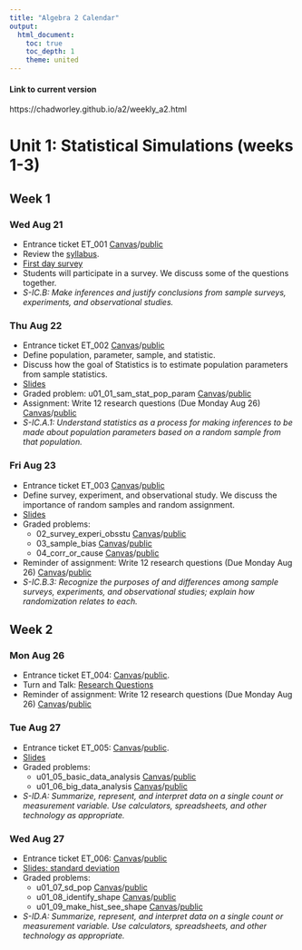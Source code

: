 ```yaml
---
title: "Algebra 2 Calendar"
output:
  html_document:
    toc: true
    toc_depth: 1
    theme: united
---
```


#### Link to current version

https://chadworley.github.io/a2/weekly_a2.html

# Unit 1: Statistical Simulations (weeks 1-3)

## Week 1 {.tabset}

### Wed Aug 21

* Entrance ticket ET_001 [Canvas](https://bart.instructure.com/courses/1314/quizzes/2254)/[public](https://chadworley.github.io/a2/ET/ET_001.html)
* Review the [syllabus](https://chadworley.github.io/a2/syllabus_a2.html).
* [First day survey](https://forms.gle/UiZrKtkPGFZ7Po8F9)
* Students will participate in a survey. We discuss some of the questions together.
* *S-IC.B: Make inferences and justify conclusions from sample surveys, experiments, and observational studies.*

### Thu Aug 22

* Entrance ticket ET_002 [Canvas](https://bart.instructure.com/courses/1314/quizzes/2255)/[public](https://chadworley.github.io/a2/ET/ET_002.html)
* Define population, parameter, sample, and statistic.
* Discuss how the goal of Statistics is to estimate population parameters from sample statistics.
* [Slides](https://chadworley.github.io/a2/u01/p01_sam_stat_pop_prop.html)
* Graded problem: u01_01_sam_stat_pop_param [Canvas](https://bart.instructure.com/courses/1314/quizzes/2212)/[public](https://chadworley.github.io/a2/u01/outhtml/01_sam_stat_pop_param.html)
* Assignment: Write 12 research questions (Due Monday Aug 26) [Canvas](https://bart.instructure.com/courses/1314/assignments/21622)/[public](https://chadworley.github.io/a2/u01/asn_research_questions.html)
* *S-IC.A.1: Understand statistics as a process for making inferences to be made about population parameters based on a random sample from that population.*

### Fri Aug 23

* Entrance ticket ET_003 [Canvas](https://bart.instructure.com/courses/1314/quizzes/2256)/[public](https://chadworley.github.io/a2/ET/ET_003.html)
* Define survey, experiment, and observational study. We discuss the importance of random samples and random assignment.
* [Slides](https://chadworley.github.io/a2/u01/p02_survey_experi_obsstu.html)
* Graded problems:
  * 02_survey_experi_obsstu [Canvas](https://bart.instructure.com/courses/1314/quizzes/2213)/[public](https://chadworley.github.io/a2/u01/outhtml/02_survey_experi_obsstu.html)
  * 03_sample_bias [Canvas](https://bart.instructure.com/courses/1314/quizzes/2214)/[public](https://chadworley.github.io/a2/u01/outhtml/03_sample_bias.html)
  * 04_corr_or_cause [Canvas](https://bart.instructure.com/courses/1314/quizzes/2229)/[public](https://chadworley.github.io/a2/u01/outhtml/04_corr_or_cause.html)
* Reminder of assignment: Write 12 research questions (Due Monday Aug 26) [Canvas](https://bart.instructure.com/courses/1314/assignments/21622)/[public](https://chadworley.github.io/a2/u01/asn_research_questions.html)
* *S-IC.B.3: Recognize the purposes of and differences among sample surveys, experiments, and observational studies; explain how randomization relates to each.*

## Week 2 {.tabset}

### Mon Aug 26

* Entrance ticket ET_004: [Canvas](https://bart.instructure.com/courses/1314/quizzes/2257)/[public](https://chadworley.github.io/a2/ET/ET_004.html).
* Turn and Talk: [Research Questions](https://chadworley.github.io/a2/u01/Turn_Talk_Research_Questions.html)
* Reminder of assignment: Write 12 research questions (Due Monday Aug 26) [Canvas](https://bart.instructure.com/courses/1314/assignments/21622)/[public](https://chadworley.github.io/a2/u01/asn_research_questions.html)


### Tue Aug 27

* Entrance ticket ET_005: [Canvas](https://bart.instructure.com/courses/1314/quizzes/2258)/[public](https://chadworley.github.io/a2/ET/ET_005.html).
* [Slides](https://chadworley.github.io/a2/u01/p05_spreadsheet_intro.html#/)
* Graded problems:
    * u01_05_basic_data_analysis [Canvas](https://bart.instructure.com/courses/1314/quizzes/2288)/[public](https://chadworley.github.io/a2/u01/outhtml/05_basic_data_analysis.html)
    * u01_06_big_data_analysis [Canvas](https://bart.instructure.com/courses/1314/quizzes/2289)/[public](https://chadworley.github.io/a2/u01/outhtml/06_big_data_analysis.html)
* *S-ID.A: Summarize, represent, and interpret data on a single count or measurement variable. Use calculators, spreadsheets, and other technology as appropriate.*
    
### Wed Aug 27

* Entrance ticket ET_006: [Canvas](https://bart.instructure.com/courses/1314/quizzes/2258)/[public](https://chadworley.github.io/a2/ET/ET_006.html)
* [Slides: standard deviation](https://chadworley.github.io/a2/u01/pres_sd.html)
* Graded problems:
    * u01_07_sd_pop [Canvas](https://bart.instructure.com/courses/1314/quizzes/2299)/[public](https://chadworley.github.io/a2/u01/outhtml/07_sd_pop.html)
    * u01_08_identify_shape [Canvas](https://bart.instructure.com/courses/1314/quizzes/2300)/[public](https://chadworley.github.io/a2/u01/outhtml/08_sd_sam.html)
    * u01_09_make_hist_see_shape [Canvas](https://bart.instructure.com/courses/1314/quizzes/2301)/[public](https://chadworley.github.io/a2/u01/outhtml/09_sample_percentiles.html)
* *S-ID.A: Summarize, represent, and interpret data on a single count or measurement variable. Use calculators, spreadsheets, and other technology as appropriate.*


<!-- ### Wed Aug 28 -->

<!-- * Graded Problems: -->
<!--   * u01_05_sample_percentiles [Canvas](https://bart.instructure.com/courses/1314/quizzes/2284)/[public](https://chadworley.github.io/a2/u01/outhtml/05_sample_percentiles.html) -->
<!--   * u01_06_ME_dice_tots [Canvas](https://bart.instructure.com/courses/1314/quizzes/2285)/[public](https://chadworley.github.io/a2/u01/outhtml/06_ME_dice_tots.html) -->
<!--   * u01_07_stoplight_sim [Canvas](https://bart.instructure.com/courses/1314/quizzes/2286)/[public](https://chadworley.github.io/a2/u01/outhtml/07_stoplight_sim.html) -->
<!-- * *S-IC.A.2: Decide if a specified model is consistent with results from a given data-generating process, e.g., using simulation.* -->


<!-- * Entrance ticket ET_005 [Canvas](https://bart.instructure.com/courses/1314/quizzes/2258)/[public](https://chadworley.github.io/a2/ET/ET_005.html). -->
<!-- * Learn to read and make histograms. -->
<!-- * Graded Problems: -->
<!--   * 07_read_histogram  -->
<!--   * 08_make_hist_see_shape  -->
<!-- * *S-ID.A: Summarize, represent, and interpret data on a single count or measurement variable. Use calculators, spreadsheets, and other technology as appropriate.* -->

<!-- ### Wed Aug 28 -->

<!-- * Entrance ticket: -->
<!--     * On Canvas, complete [ET_006](https://chadworley.github.io/a2/ET/ET_006.html). -->
<!-- * Learn to simulate dice in spreadsheet. -->
<!-- * Learn about [MARGIN OF ERROR](https://en.wikipedia.org/wiki/Margin_of_error). -->
<!-- * Learn to compare model to observation to make conclusion. -->
<!-- * [Slides](https://chadworley.github.io/a2/u01/p09_dice_sim.html) -->
<!-- * [Practice: Q9](https://chadworley.github.io/a2/u01/u01_shared1.html#Q9v1) -->
<!-- * Canvas: -->
<!--   * 09_ME_dice_tots -->
<!--  -->

<!-- ### Thu Aug 29 -->

<!-- * Entrance ticket: -->
<!--     * On Canvas, complete [ET_007](https://chadworley.github.io/a2/ET/ET_007.html). -->
<!-- * Class activity: [roll 100d6 with 1000 repetitions](https://chadworley.github.io/a2/u01/p09b_model_vs_reality.html). -->
<!--   * Open a new [google doc](https://docs.new) to make a report. -->
<!--     * Describe the activity. -->
<!--     * Link the spreadsheet. -->
<!--     * Save the histogram. Make sure it has good labels. -->
<!--     * Describe the interval of typical averages: the meaning and your values. -->
<!--     * Describe the margin of error: the meaning and your value. -->
<!--   * As a class, roll 100 (real) dice. Record the rolls in a shared google sheet. -->
<!--     * Save the real rolls to your report. -->
<!--     * Find the average. -->
<!--     * Make conclusions: discuss. -->
<!-- * *S-IC.A.2: Decide if a specified model is consistent with results from a given data-generating process, e.g., using simulation.* -->

<!-- ### Fri Aug 30 -->

<!-- * Entrance ticket: -->
<!--     * On Canvas, complete [ET_008](https://chadworley.github.io/a2/ET/ET_008.html). -->
<!-- * Learn to simulate a [Bernoulli Random Variable](https://en.wikipedia.org/wiki/Bernoulli_distribution) in spreadsheet. -->
<!-- * Learn about [MARGIN OF ERROR](https://en.wikipedia.org/wiki/Margin_of_error) of proportion. -->
<!-- * Learn to compare model to observation to make conclusion. -->
<!-- * [Practice: Q10](https://chadworley.github.io/a2/u01/u01_shared1.html#Q10v1) -->
<!-- * Canvas: -->
<!--   * 10_prop_test_sim.Rmd -->
<!-- * *S-IC.A.2: Decide if a specified model is consistent with results from a given data-generating process, e.g., using simulation.* -->

<!-- ## Week 3 {.tabset} -->

<!-- ### Mon Sep 02 -->

<!-- * NO SCHOOL! Labor day! -->

<!-- ### Tue Sep 03 -->

<!-- * Entrance ticket: -->
<!--     * On Canvas, complete [ET_009](https://chadworley.github.io/a2/ET/ET_009.html). -->
<!-- * Learn to [resample](https://en.wikipedia.org/wiki/Resampling_(statistics)) ([bootstrap](https://en.wikipedia.org/wiki/Bootstrapping_(statistics)) method) to get confidence interval and margin of error. -->
<!-- * [Practice: Q11](https://chadworley.github.io/a2/u01/u01_shared1.html#Q11v1) -->
<!-- * Canvas: -->
<!--   * 11_resample_mean_ME -->
<!-- * *S-IC.B.4: Use data from a sample survey to estimate a population mean or proportion; develop a margin of error through the use of simulation models for random sampling.* -->

<!-- ### Wed Sep 04 -->

<!-- * Entrance ticket: -->
<!--     * On Canvas, complete [ET_010](https://chadworley.github.io/a2/ET/ET_010.html). -->
<!-- * Compare two sample means using a [permutation test](https://en.wikipedia.org/wiki/Permutation_test). -->
<!-- * [Practice: Q12](https://chadworley.github.io/a2/u01/u01_shared1.html#Q11v1) -->
<!-- * Canvas: -->
<!--   * 12_reshuffle_two_mean -->
<!-- * *S-ID.B.5 Use data from a randomized experiment to compare two treatments; use simulations to decide if differences between parameters are significant.* -->

<!-- ### Thu Sep 05 -->

<!-- * Entrance ticket: -->
<!--     * On Canvas, complete [ET_011](https://chadworley.github.io/a2/ET/ET_011.html). -->
<!-- * Begin [Mastery](https://chadworley.github.io/a2/u01/u01_shared1.html)! -->

<!-- ### Fri Sep 06 -->

<!-- * Entrance ticket: -->
<!--     * On Canvas, complete [ET_012](https://chadworley.github.io/a2/ET/ET_012.html). -->
<!-- * Finish [Mastery](https://chadworley.github.io/a2/u01/u01_shared1.html)! -->

<!-- # Unit 2: Classical Statistics (weeks 4-6) -->

<!-- ## Week 4 {.tabset} -->

<!-- ### Mon Sep 09 -->

<!-- * Entrance ticket: -->
<!--     * On Canvas, complete [ET_013](https://chadworley.github.io/a2/ET/ET_013.html). -->

<!-- ### Tue Sep 10 -->

<!-- * Entrance ticket: -->
<!--     * On Canvas, complete [ET_014](https://chadworley.github.io/a2/ET/ET_014.html). -->

<!-- ### Wed Sep 11 -->

<!-- * Entrance ticket: -->
<!--     * On Canvas, complete [ET_015](https://chadworley.github.io/a2/ET/ET_015.html). -->

<!-- ### Thu Sep 12 -->

<!-- * Entrance ticket: -->
<!--     * On Canvas, complete [ET_016](https://chadworley.github.io/a2/ET/ET_016.html). -->

<!-- ### Fri Sep 13 -->

<!-- * Entrance ticket: -->
<!--     * On Canvas, complete [ET_017](https://chadworley.github.io/a2/ET/ET_017.html). -->

<!-- ## Week 5 {.tabset} -->

<!-- ### Mon Sep 16 -->

<!-- * PSAT (I think) -->

<!-- ### Tue Sep 17 -->


<!-- ### Wed Sep 18 -->


<!-- ### Thu Sep 19 -->


<!-- ### Fri Sep 20 -->


